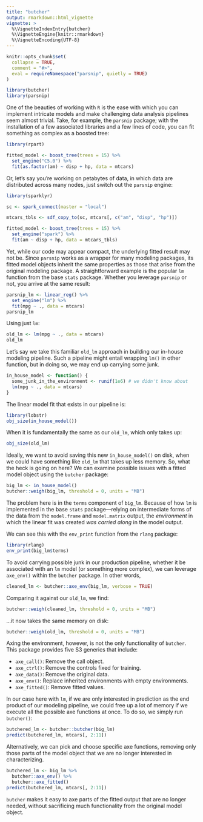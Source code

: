 ```yaml
---
title: "butcher"
output: rmarkdown::html_vignette
vignette: >
  %\VignetteIndexEntry{butcher}
  %\VignetteEngine{knitr::rmarkdown}
  %\VignetteEncoding{UTF-8}
---
```


```r
knitr::opts_chunk$set(
  collapse = TRUE,
  comment = "#>",
  eval = requireNamespace("parsnip", quietly = TRUE)
)
```

```r
library(butcher)
library(parsnip)
```

One of the beauties of working with `R` is the ease with which you can implement intricate models and make challenging data analysis pipelines seem almost trivial. Take, for example, the `parsnip` package; with the installation of a few associated libraries and a few lines of code, you can fit something as complex as a boosted tree:  

```r
library(rpart)

fitted_model <- boost_tree(trees = 15) %>%
  set_engine("C5.0") %>%
  fit(as.factor(am) ~ disp + hp, data = mtcars)
```

Or, let’s say you’re working on petabytes of data, in which data are distributed across many nodes, just switch out the `parsnip` engine: 

```r
library(sparklyr)

sc <- spark_connect(master = "local")

mtcars_tbls <- sdf_copy_to(sc, mtcars[, c("am", "disp", "hp")])

fitted_model <- boost_tree(trees = 15) %>%
  set_engine("spark") %>%
  fit(am ~ disp + hp, data = mtcars_tbls)
```

Yet, while our code may appear compact, the underlying fitted result may not be. Since `parsnip` works as a wrapper for many modeling packages, its fitted model objects inherit the same properties as those that arise from the original modeling package. A straightforward example is the popular `lm` function from the base `stats` package. Whether you leverage `parsnip` or not, you arrive at the same result:

```r
parsnip_lm <- linear_reg() %>% 
  set_engine("lm") %>% 
  fit(mpg ~ ., data = mtcars) 
parsnip_lm
```

Using just `lm`:

```r
old_lm <- lm(mpg ~ ., data = mtcars) 
old_lm
```

Let's say we take this familiar `old_lm` approach in building our in-house modeling pipeline. Such a pipeline might entail wrapping `lm()` in other function, but in doing so, we may end up carrying some junk.

```r
in_house_model <- function() {
  some_junk_in_the_environment <- runif(1e6) # we didn't know about
  lm(mpg ~ ., data = mtcars) 
}
```

The linear model fit that exists in our pipeline is: 

```r
library(lobstr)
obj_size(in_house_model())
```

When it is fundamentally the same as our `old_lm`, which only takes up: 

```r
obj_size(old_lm)
```

Ideally, we want to avoid saving this new `in_house_model()` on disk, when we could have something like `old_lm` that takes up less memory. So, what the heck is going on here? We can examine possible issues with a fitted model object using the `butcher` package: 

```r
big_lm <- in_house_model()
butcher::weigh(big_lm, threshold = 0, units = "MB")
```

The problem here is in the `terms` component of `big_lm`. Because of how `lm` is implemented in the base `stats` package---relying on intermediate forms of the data from the `model.frame` and `model.matrix` output, the *environment* in which the linear fit was created *was carried along* in the model output. 

We can see this with the `env_print` function from the `rlang` package:  

```r
library(rlang)
env_print(big_lm$terms)
```

To avoid carrying possible junk in our production pipeline, whether it be associated with an `lm` model (or something more complex), we can leverage `axe_env()` within the `butcher` package. In other words, 

```r
cleaned_lm <- butcher::axe_env(big_lm, verbose = TRUE)
```

Comparing it against our `old_lm`, we find:

```r
butcher::weigh(cleaned_lm, threshold = 0, units = "MB")
```

...it now takes the same memory on disk:

```r
butcher::weigh(old_lm, threshold = 0, units = "MB")
```

Axing the environment, however, is not the only functionality of `butcher`. This package provides five S3 generics that include: 

- `axe_call()`: Remove the call object. 
- `axe_ctrl()`: Remove the controls fixed for training.
- `axe_data()`: Remove the original data.
- `axe_env()`: Replace inherited environments with empty environments. 
- `axe_fitted()`: Remove fitted values.

In our case here with `lm`, if we are only interested in prediction as the end product of our modeling pipeline, we could free up a lot of memory if we execute all the possible axe functions at once. To do so, we simply run `butcher()`: 

```r
butchered_lm <- butcher::butcher(big_lm)
predict(butchered_lm, mtcars[, 2:11])
```

Alternatively, we can pick and choose specific axe functions, removing only those parts of the model object that we are no longer interested in characterizing.

```r
butchered_lm <- big_lm %>%
  butcher::axe_env() %>% 
  butcher::axe_fitted()
predict(butchered_lm, mtcars[, 2:11])
```

`butcher` makes it easy to axe parts of the fitted output that are no longer needed, without sacrificing much functionality from the original model object.

